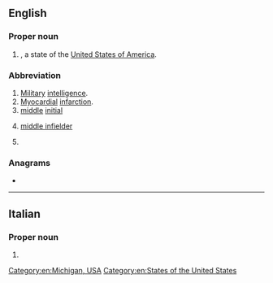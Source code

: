 {{also|Appendix:Variations of "mi"}}
==English==

===Proper noun===
{{head|en|proper noun}}

# {{abbreviation of|en|[[Michigan]]|nodot=1}}, a state of the [[United States of America]].

===Abbreviation===
{{rfc-header|Abbreviation}}
{{en-abbr}}

# [[military|Military]] [[intelligence]].
# [[myocardial|Myocardial]] [[infarction]].
# [[middle]] [[initial]]
# {{lb|en|baseball}} [[middle infielder]]
# {{lb|en|dentistry}} {{initialism of|en|[[mesio]] [[incisal]]}}

===Anagrams===
* {{anagrams|en|a=im|'im|I'm|IM|Im|im-}}

[[Category:en:Michigan, USA]]
[[Category:en:States of the United States]]

----

==Italian==

===Proper noun===
{{head|it|proper noun}}

# {{abbreviation of|it|[[Milano]]}}